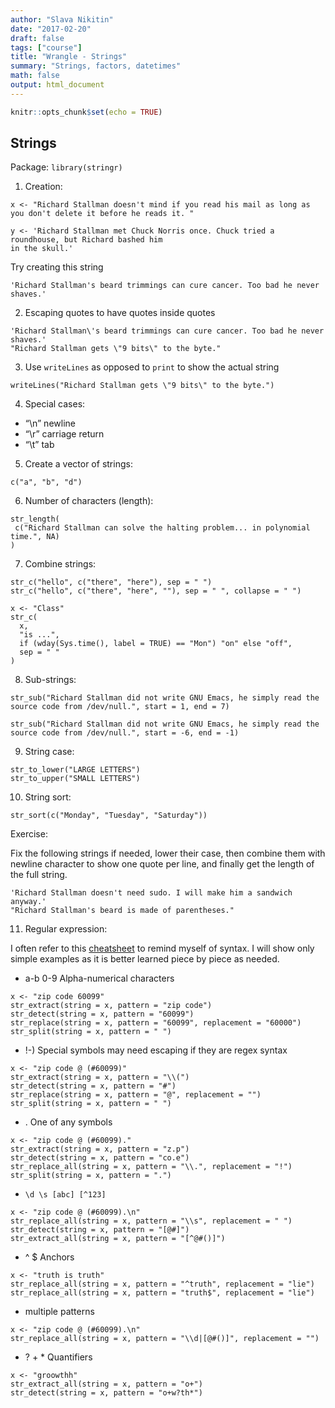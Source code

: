 ```yaml
---
author: "Slava Nikitin"
date: "2017-02-20"
draft: false
tags: ["course"]
title: "Wrangle - Strings"
summary: "Strings, factors, datetimes"
math: false
output: html_document
---
```


```r
knitr::opts_chunk$set(echo = TRUE)
```

## Strings
Package: `library(stringr)`

1. Creation:

```
x <- "Richard Stallman doesn't mind if you read his mail as long as you don't delete it before he reads it. "

y <- 'Richard Stallman met Chuck Norris once. Chuck tried a roundhouse, but Richard bashed him 
in the skull.'
```  

Try creating this string  

```
'Richard Stallman's beard trimmings can cure cancer. Too bad he never shaves.'
```  

2. Escaping quotes to have quotes inside quotes 

```
'Richard Stallman\'s beard trimmings can cure cancer. Too bad he never shaves.'
"Richard Stallman gets \"9 bits\" to the byte."  
```  

3. Use `writeLines` as opposed to `print` to show the actual string  

```
writeLines("Richard Stallman gets \"9 bits\" to the byte.")
```  

4. Special cases:  
- "\\n"	newline  
- "\\r"	carriage return  
- "\\t"	tab  

5. Create a vector of strings:

```
c("a", "b", "d")
```

6. Number of characters (length):

```
str_length(
 c("Richard Stallman can solve the halting problem... in polynomial time.", NA)
)
```

7. Combine strings:

```
str_c("hello", c("there", "here"), sep = " ")
str_c("hello", c("there", "here", ""), sep = " ", collapse = " ")

x <- "Class"
str_c(
  x,
  "is ...",
  if (wday(Sys.time(), label = TRUE) == "Mon") "on" else "off",
  sep = " "
)
```

8. Sub-strings:

```
str_sub("Richard Stallman did not write GNU Emacs, he simply read the source code from /dev/null.", start = 1, end = 7)

str_sub("Richard Stallman did not write GNU Emacs, he simply read the source code from /dev/null.", start = -6, end = -1)
```

9. String case:

```
str_to_lower("LARGE LETTERS")
str_to_upper("SMALL LETTERS")
```

10. String sort:

```
str_sort(c("Monday", "Tuesday", "Saturday"))
```

Exercise:

Fix the following strings if needed, lower their case, then combine them with newline character to show one quote per line, and finally get the length of the full string.

```
'Richard Stallman doesn't need sudo. I will make him a sandwich anyway.'
"Richard Stallman's beard is made of parentheses."
```

11. Regular expression:  

I often refer to this [cheatsheet](https://www.cheatography.com/davechild/cheat-sheets/regular-expressions/) to remind myself of syntax. I will show only simple examples as it is better learned piece by piece as needed.

- a-b 0-9 Alpha-numerical characters
```
x <- "zip code 60099"
str_extract(string = x, pattern = "zip code")
str_detect(string = x, pattern = "60099")
str_replace(string = x, pattern = "60099", replacement = "60000")
str_split(string = x, pattern = " ")
```
- !-) Special symbols may need escaping if they are regex syntax
```
x <- "zip code @ (#60099)"
str_extract(string = x, pattern = "\\(")
str_detect(string = x, pattern = "#")
str_replace(string = x, pattern = "@", replacement = "")
str_split(string = x, pattern = " ")
```

- . One of any symbols
```
x <- "zip code @ (#60099)."
str_extract(string = x, pattern = "z.p")
str_detect(string = x, pattern = "co.e")
str_replace_all(string = x, pattern = "\\.", replacement = "!")
str_split(string = x, pattern = ".")
```

- `\d \s [abc] [^123]`
```
x <- "zip code @ (#60099).\n"
str_replace_all(string = x, pattern = "\\s", replacement = " ")
str_detect(string = x, pattern = "[@#]")
str_extract_all(string = x, pattern = "[^@#()]")
```

- ^ $ Anchors
```
x <- "truth is truth"
str_replace_all(string = x, pattern = "^truth", replacement = "lie")
str_replace_all(string = x, pattern = "truth$", replacement = "lie")
```

- | multiple patterns
```
x <- "zip code @ (#60099).\n"
str_replace_all(string = x, pattern = "\\d|[@#()]", replacement = "")
```

- ? + * Quantifiers
```
x <- "groowthh"
str_extract_all(string = x, pattern = "o+")
str_detect(string = x, pattern = "o+w?th*")
```

